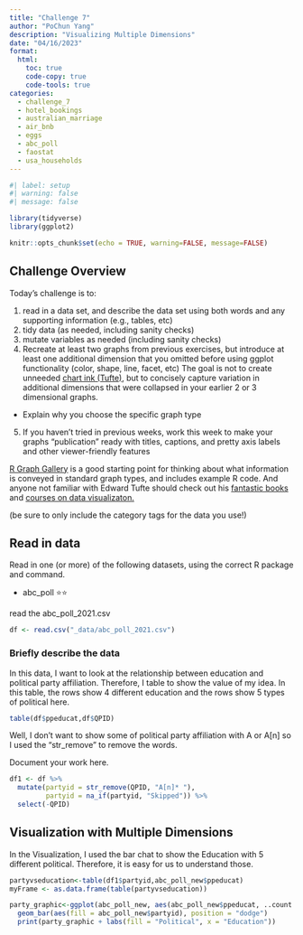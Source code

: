 ```yaml
---
title: "Challenge 7"
author: "PoChun Yang"
description: "Visualizing Multiple Dimensions"
date: "04/16/2023"
format:
  html:
    toc: true
    code-copy: true
    code-tools: true
categories:
  - challenge_7
  - hotel_bookings
  - australian_marriage
  - air_bnb
  - eggs
  - abc_poll
  - faostat
  - usa_households
---
```


```r
#| label: setup
#| warning: false
#| message: false

library(tidyverse)
library(ggplot2)

knitr::opts_chunk$set(echo = TRUE, warning=FALSE, message=FALSE)
```

## Challenge Overview

Today's challenge is to:

1)  read in a data set, and describe the data set using both words and any supporting information (e.g., tables, etc)
2)  tidy data (as needed, including sanity checks)
3)  mutate variables as needed (including sanity checks)
4)  Recreate at least two graphs from previous exercises, but introduce at least one additional dimension that you omitted before using ggplot functionality (color, shape, line, facet, etc) The goal is not to create unneeded [chart ink (Tufte)](https://www.edwardtufte.com/tufte/), but to concisely capture variation in additional dimensions that were collapsed in your earlier 2 or 3 dimensional graphs.
   - Explain why you choose the specific graph type
5) If you haven't tried in previous weeks, work this week to make your graphs "publication" ready with titles, captions, and pretty axis labels and other viewer-friendly features

[R Graph Gallery](https://r-graph-gallery.com/) is a good starting point for thinking about what information is conveyed in standard graph types, and includes example R code. And anyone not familiar with Edward Tufte should check out his [fantastic books](https://www.edwardtufte.com/tufte/books_vdqi) and [courses on data visualizaton.](https://www.edwardtufte.com/tufte/courses)

(be sure to only include the category tags for the data you use!)

## Read in data

Read in one (or more) of the following datasets, using the correct R package and command.

  - abc_poll ⭐⭐
  
read the abc_poll_2021.csv

```r
df <- read.csv("_data/abc_poll_2021.csv")
```

### Briefly describe the data

In this data, I want to look at the relationship between education and political party affiliation. Therefore, I table to show the value of my idea. In this table, the rows show 4 different education and the rows show 5 types of political here.  


```r
table(df$ppeducat,df$QPID)

```

Well, I don't want to show some of political party affiliation with A or A[n] so I used the "str_remove" to remove the words.

Document your work here.

```r
df1 <- df %>%
  mutate(partyid = str_remove(QPID, "A[n]* "),
         partyid = na_if(partyid, "Skipped")) %>%
  select(-QPID)
```

## Visualization with Multiple Dimensions

In the Visualization, I used the bar chat to show the Education with 5 different political. Therefore, it is easy for us to understand those.

```r
partyvseducation<-table(df1$partyid,abc_poll_new$ppeducat)
myFrame <- as.data.frame(table(partyvseducation))

party_graphic<-ggplot(abc_poll_new, aes(abc_poll_new$ppeducat, ..count..)) + 
  geom_bar(aes(fill = abc_poll_new$partyid), position = "dodge")
  print(party_graphic + labs(fill = "Political", x = "Education"))
```

